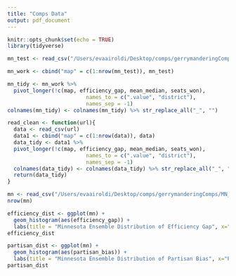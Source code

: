 ```yaml
---
title: "Comps Data"
output: pdf_document
---
```


```r
knitr::opts_chunk$set(echo = TRUE)
library(tidyverse)
```

```r
mn_test <- read_csv("/Users/evaairoldi/Desktop/comps/gerrymanderingComps/test_MN_data.csv")

mn_work <- cbind("map" = c(1:nrow(mn_test)), mn_test)

mn_tidy <- mn_work %>% 
  pivot_longer(!c(map, efficiency_gap, mean_median, seats_won),
                         names_to = c(".value", "district"),
                         names_sep = -1) 
colnames(mn_tidy) <- colnames(mn_tidy) %>% str_replace_all("_", "")
```

```r
read_clean <- function(url){
  data <- read_csv(url)
  data1 <- cbind("map" = c(1:nrow(data)), data)
  data_tidy <- data1 %>% 
  pivot_longer(!c(map, efficiency_gap, mean_median, seats_won),
                         names_to = c(".value", "district"),
                         names_sep = -1) 
  colnames(data_tidy) <- colnames(data_tidy) %>% str_replace_all("_", "")
  return(data_tidy)
}
```  

```r
mn <- read_csv("/Users/evaairoldi/Desktop/comps/gerrymanderingComps/MN_data.csv")
nrow(mn)

efficiency_dist <- ggplot(mn) +
  geom_histogram(aes(efficiency_gap)) +
  labs(title = "Minnesota Ensemble Distribution of Efficiency Gap", x="Efficiency Gap", subtitle = "For 2000 states without an acceptance function")
efficiency_dist

partisan_dist <- ggplot(mn) +
  geom_histogram(aes(partisan_bias)) +
  labs(title = "Minnesota Ensemble Distribution of Partisan Bias", x="Partisan Bias", subtitle = "For 2000 states without an acceptance function")
partisan_dist

```

